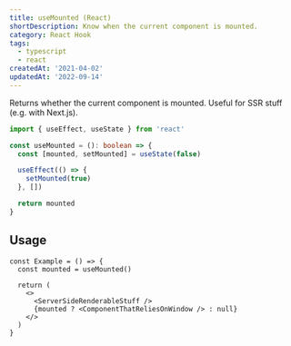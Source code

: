 ```yaml
---
title: useMounted (React)
shortDescription: Know when the current component is mounted.
category: React Hook
tags:
  - typescript
  - react
createdAt: '2021-04-02'
updatedAt: '2022-09-14'
---
```


Returns whether the current component is mounted. Useful for SSR stuff (e.g.
with Next.js).

```typescript
import { useEffect, useState } from 'react'

const useMounted = (): boolean => {
  const [mounted, setMounted] = useState(false)

  useEffect(() => {
    setMounted(true)
  }, [])

  return mounted
}
```

## Usage

```tsx {1,6}
const Example = () => {
  const mounted = useMounted()

  return (
    <>
      <ServerSideRenderableStuff />
      {mounted ? <ComponentThatReliesOnWindow /> : null}
    </>
  )
}
```
